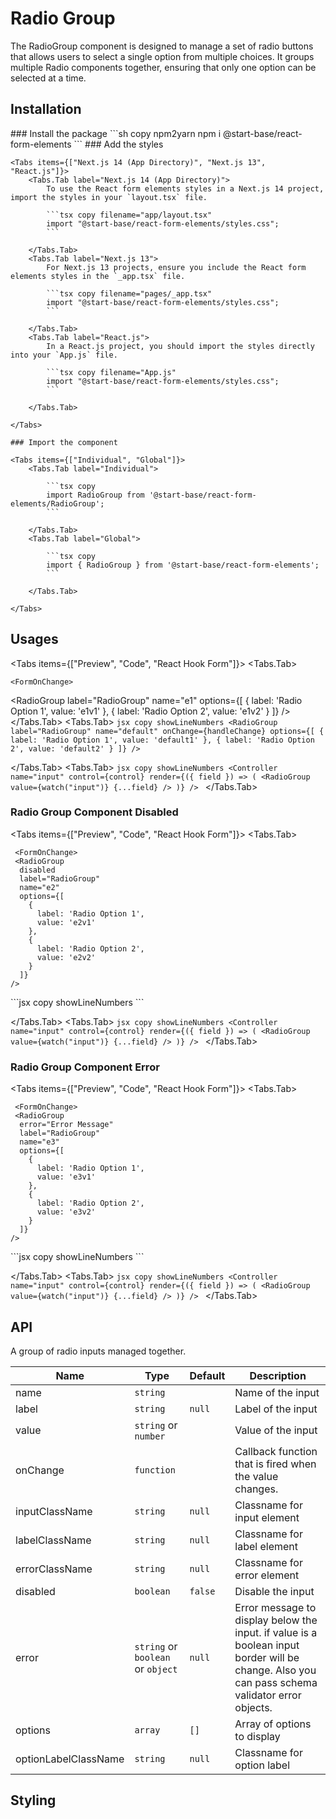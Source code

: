 
# Radio Group

The RadioGroup component is designed to manage a set of radio buttons that allows users to select a single option from multiple choices. It groups multiple Radio components together, ensuring that only one option can be selected at a time.

## Installation

<Steps>
    ### Install the package
    ```sh copy npm2yarn
    npm i @start-base/react-form-elements
    ```
    ### Add the styles

    <Tabs items={["Next.js 14 (App Directory)", "Next.js 13", "React.js"]}>
        <Tabs.Tab label="Next.js 14 (App Directory)">
            To use the React form elements styles in a Next.js 14 project, import the styles in your `layout.tsx` file.

            ```tsx copy filename="app/layout.tsx"
            import "@start-base/react-form-elements/styles.css";
            ```

        </Tabs.Tab>
        <Tabs.Tab label="Next.js 13">
            For Next.js 13 projects, ensure you include the React form elements styles in the `_app.tsx` file.

            ```tsx copy filename="pages/_app.tsx"
            import "@start-base/react-form-elements/styles.css";
            ```

        </Tabs.Tab>
        <Tabs.Tab label="React.js">
            In a React.js project, you should import the styles directly into your `App.js` file.

            ```tsx copy filename="App.js"
            import "@start-base/react-form-elements/styles.css";
            ```

        </Tabs.Tab>

    </Tabs>

    ### Import the component

    <Tabs items={["Individual", "Global"]}>
        <Tabs.Tab label="Individual">

            ```tsx copy
            import RadioGroup from '@start-base/react-form-elements/RadioGroup';
            ```

        </Tabs.Tab>
        <Tabs.Tab label="Global">

            ```tsx copy
            import { RadioGroup } from '@start-base/react-form-elements';
            ```

        </Tabs.Tab>

    </Tabs>

</Steps>

## Usages

<Tabs items={["Preview", "Code", "React Hook Form"]}>
  <Tabs.Tab>
  <Preview height="200px">
    
    <FormOnChange>
   <RadioGroup
      label="RadioGroup"
      name="e1"
      options={[
        {
          label: 'Radio Option 1',
          value: 'e1v1'
        },
        {
          label: 'Radio Option 2',
          value: 'e1v2'
        }
      ]}
    />
  </FormOnChange>
  </Preview>
  </Tabs.Tab>
  <Tabs.Tab>
    ```jsx copy showLineNumbers
    <RadioGroup
      label="RadioGroup"
      name="default"
      onChange={handleChange}
      options={[
        {
          label: 'Radio Option 1',
          value: 'default1'
        },
        {
          label: 'Radio Option 2',
          value: 'default2'
        }
      ]}
    />
    ```

  </Tabs.Tab>
  <Tabs.Tab>
    ```jsx copy showLineNumbers
    <Controller
        name="input"
        control={control}
        render={({ field }) => (
          <RadioGroup
            value={watch("input")}
            {...field}
          />
        )}
    />
    ```
  </Tabs.Tab>
</Tabs>

### Radio Group Component Disabled

<Tabs items={["Preview", "Code", "React Hook Form"]}>
  <Tabs.Tab>
  <Preview height="200px">
   
     <FormOnChange>
     <RadioGroup
      disabled
      label="RadioGroup"
      name="e2"
      options={[
        {
          label: 'Radio Option 1',
          value: 'e2v1'
        },
        {
          label: 'Radio Option 2',
          value: 'e2v2'
        }
      ]}
    />
  </FormOnChange>
  </Preview>
  </Tabs.Tab>
  <Tabs.Tab>
    ```jsx copy showLineNumbers
    <RadioGroup
      disabled
      label="RadioGroup"
      name="default"
      onChange={handleChange}
      options={[
        {
          label: 'Radio Option 1',
          value: 'default1'
        },
        {
          label: 'Radio Option 2',
          value: 'default2'
        }
      ]}
    />
    ```

  </Tabs.Tab>
  <Tabs.Tab>
    ```jsx copy showLineNumbers
    <Controller
        name="input"
        control={control}
        render={({ field }) => (
          <RadioGroup
            value={watch("input")}
            {...field}
          />
        )}
    />
    ```
  </Tabs.Tab>
</Tabs>

### Radio Group Component Error

<Tabs items={["Preview", "Code", "React Hook Form"]}>
  <Tabs.Tab>
  <Preview height="200px">
  
     <FormOnChange>
     <RadioGroup
      error="Error Message"
      label="RadioGroup"
      name="e3"
      options={[
        {
          label: 'Radio Option 1',
          value: 'e3v1'
        },
        {
          label: 'Radio Option 2',
          value: 'e3v2'
        }
      ]}
    />
  </FormOnChange>
  </Preview>
  </Tabs.Tab>
  <Tabs.Tab>
    ```jsx copy showLineNumbers
    <RadioGroup
      error="Error Message"
      label="RadioGroup"
      name="default"
      onChange={handleChange}
      options={[
        {
          label: 'Radio Option 1',
          value: 'default1'
        },
        {
          label: 'Radio Option 2',
          value: 'default2'
        }
      ]}
    />
    ```

  </Tabs.Tab>
  <Tabs.Tab>
    ```jsx copy showLineNumbers
    <Controller
        name="input"
        control={control}
        render={({ field }) => (
          <RadioGroup
            value={watch("input")}
            {...field}
          />
        )}
    />
    ```
  </Tabs.Tab>
</Tabs>

## API

A group of radio inputs managed together.

| Name                 | Type                              | Default | Description                                                                                                                                    |
| -------------------- | --------------------------------- | ------- | ---------------------------------------------------------------------------------------------------------------------------------------------- |
| name                 | `string`                          |         | Name of the input                                                                                                                              |
| label                | `string`                          | `null`  | Label of the input                                                                                                                             |
| value                | `string` or `number`              |         | Value of the input                                                                                                                             |
| onChange             | `function`                        |         | Callback function that is fired when the value changes.                                                                                        |
| inputClassName       | `string`                          | `null`  | Classname for input element                                                                                                                    |
| labelClassName       | `string`                          | `null`  | Classname for label element                                                                                                                    |
| errorClassName       | `string`                          | `null`  | Classname for error element                                                                                                                    |
| disabled             | `boolean`                         | `false` | Disable the input                                                                                                                              |
| error                | `string` or `boolean` or `object` | `null`  | Error message to display below the input. if value is a boolean input border will be change. Also you can pass schema validator error objects. |
| options              | `array`                           | `[]`    | Array of options to display                                                                                                                    |
| optionLabelClassName | `string`                          | `null`  | Classname for option label                                                                                                                     |

## Styling
